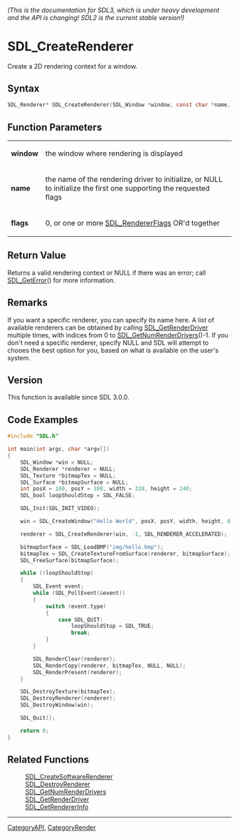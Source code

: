====== (This is the documentation for SDL3, which is under heavy development and the API is changing! SDL2 is the current stable version!) ======
= SDL_CreateRenderer =

Create a 2D rendering context for a window.

== Syntax ==

<syntaxhighlight lang='c'>
SDL_Renderer* SDL_CreateRenderer(SDL_Window *window, const char *name, Uint32 flags);
</syntaxhighlight>

== Function Parameters ==

{|
|'''window'''
|the window where rendering is displayed
|-
|'''name'''
|the name of the rendering driver to initialize, or NULL to initialize the first one supporting the requested flags
|-
|'''flags'''
|0, or one or more [[SDL_RendererFlags]] OR'd together
|}

== Return Value ==

Returns a valid rendering context or NULL if there was an error; call
[[SDL_GetError]]() for more information.

== Remarks ==

If you want a specific renderer, you can specify its name here. A list of
available renderers can be obtained by calling [[SDL_GetRenderDriver]]
multiple times, with indices from 0 to [[SDL_GetNumRenderDrivers]]()-1. If
you don't need a specific renderer, specify NULL and SDL will attempt to
chooes the best option for you, based on what is available on the user's
system.

== Version ==

This function is available since SDL 3.0.0.

== Code Examples ==

<syntaxhighlight lang='c++'>
#include "SDL.h"

int main(int argc, char *argv[])
{
    SDL_Window *win = NULL;
    SDL_Renderer *renderer = NULL;
    SDL_Texture *bitmapTex = NULL;
    SDL_Surface *bitmapSurface = NULL;
    int posX = 100, posY = 100, width = 320, height = 240;
    SDL_bool loopShouldStop = SDL_FALSE;

    SDL_Init(SDL_INIT_VIDEO);

    win = SDL_CreateWindow("Hello World", posX, posY, width, height, 0);

    renderer = SDL_CreateRenderer(win, -1, SDL_RENDERER_ACCELERATED);

    bitmapSurface = SDL_LoadBMP("img/hello.bmp");
    bitmapTex = SDL_CreateTextureFromSurface(renderer, bitmapSurface);
    SDL_FreeSurface(bitmapSurface);

    while (!loopShouldStop)
    {
        SDL_Event event;
        while (SDL_PollEvent(&event))
        {
            switch (event.type)
            {
                case SDL_QUIT:
                    loopShouldStop = SDL_TRUE;
                    break;
            }
        }

        SDL_RenderClear(renderer);
        SDL_RenderCopy(renderer, bitmapTex, NULL, NULL);
        SDL_RenderPresent(renderer);
    }

    SDL_DestroyTexture(bitmapTex);
    SDL_DestroyRenderer(renderer);
    SDL_DestroyWindow(win);

    SDL_Quit();

    return 0;
}
</syntaxhighlight>

== Related Functions ==

:[[SDL_CreateSoftwareRenderer]]
:[[SDL_DestroyRenderer]]
:[[SDL_GetNumRenderDrivers]]
:[[SDL_GetRenderDriver]]
:[[SDL_GetRendererInfo]]

----
[[CategoryAPI]], [[CategoryRender]]


